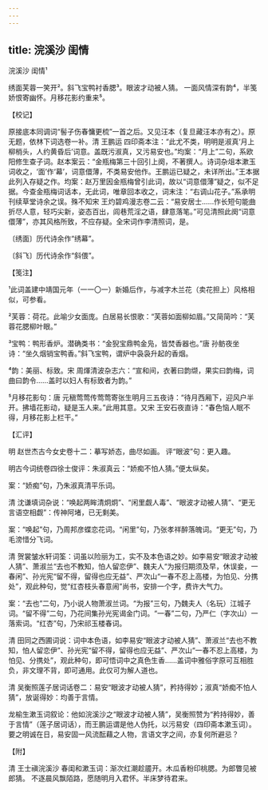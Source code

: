 ```yaml
---
---
---
```

title: 浣溪沙 闺情
---



浣溪沙 闺情¹





绣面芙蓉一笑开²。斜飞宝鸭衬香腮³。眼波才动被人猜。 一面风情深有韵⁴，半笺娇恨寄幽怀。月移花影约重来⁵。

【校记】

原接底本同调词“髻子伤春慵更梳”一首之后。又见汪本（复旦藏汪本亦有之）。原无题，依林下词选卷一补。清 王鹏运 四印斋本注：“此尤不类，明明是淑真‘月上柳梢头，人约黄昏后’词意。盖既污淑真，又污易安也。”均案：“月上”二句，系欧阳修生查子词。赵本案云：“金瓶梅第三十回引上阕，不著撰人。诗词杂俎本漱玉词收之，‘面’作‘幕’，词意儇薄，不类易安他作。王鹏运已疑之，未详所出。”王本据此列入存疑之作。均案：赵万里因金瓶梅曾引此词，故以“词意儇薄”疑之，似不足据。今查金瓶梅词话本，无此词，唯章回本收之，词末注：“右调山花子。”系承明刊续草堂诗余之误。殊不知宋 王灼碧鸡漫志卷二云：“易安居士……作长短句能曲折尽人意，轻巧尖新，姿态百出，闾巷荒淫之语，肆意落笔。”可见清照此阕“词意儇薄”，亦其风格所致，不应存疑。全宋词作李清照词，是。

〔绣面〕历代诗余作“绣幕”。

〔斜飞〕历代诗余作“斜偎”。

【笺注】

¹此词盖建中靖国元年（一一〇一）新婚后作，与减字木兰花（卖花担上）风格相似，可参看。

²芙蓉：荷花。此喻少女面庞。白居易长恨歌：“芙蓉如面柳如眉。”又简简吟：“芙蓉花腮柳叶眼。”

³宝鸭：鸭形香炉。潜确类书：“金猊宝鼎鸭金凫，皆焚香器也。”唐 孙鲂夜坐诗：“坐久烟销宝鸭香。”斜飞宝鸭，谓炉中袅袅升起的香烟。

⁴韵：美丽、标致。宋 周煇清波杂志六：“宣和间，衣著曰韵缬，果实曰韵梅，词曲曰韵令……盖时以妇人有标致者为韵。”

⁵月移花影句：唐 元稹莺莺传莺莺寄张生明月三五夜诗：“待月西厢下，迎风户半开。拂墙花影动，疑是玉人来。”此用其意。又宋 王安石夜直诗：“春色恼人眠不得，月移花影上栏干。”

【汇评】

明 赵世杰古今女史卷十二：摹写娇态，曲尽如画。 评“眼波”句：更入趣。

明古今词统卷四徐士俊评：朱淑真云：“娇痴不怕人猜。”便太纵矣。

案：“娇痴”句，乃朱淑真清平乐词。

清 沈谦填词杂说：“唤起两眸清炯炯”、“闲里觑人毒”、“眼波才动被人猜”、“更无言语空相觑”：传神阿堵，已无剩美。

案：“唤起”句，乃周邦彦蝶恋花词。“闲里”句，乃张孝祥醉落魄词。“更无”句，乃毛滂惜分飞词。

清 贺裳皱水轩词筌：词虽以险丽为工，实不及本色语之妙。如李易安“眼波才动被人猜”、萧淑兰“去也不教知，怕人留恋伊”、魏夫人“为报归期须及早，休误妾，一春闲”、孙光宪“留不得，留得也应无益”、严次山“一春不忍上高楼，为怕见、分携处”，观此种句，觉“红杏枝头春意闹”尚书，安排一个字，费许大气力。

案：“去也”二句，乃小说人物萧淑兰词。“为报”三句，乃魏夫人（名玩）江城子词。“留不得”二句，乃花间集孙光宪谒金门词。“一春”二句，乃严仁（字次山）一落索词。“红杏”句，乃宋祁玉楼春词。

清 田同之西圃词说：词中本色语，如李易安“眼波才动被人猜”、萧淑兰“去也不教知，怕人留恋伊”、孙光宪“留不得，留得也应无益”、严次山“一春不忍上高楼，为怕见、分携处”，观此种句，即可悟词中之真色生香……盖词中雅俗字原可互相胜负，非文理不背，即可通用。此仅可为解人道也。

清 吴衡照莲子居词话卷二：易安“眼波才动被人猜”，矜持得妙；淑真“娇痴不怕人猜”，放诞得妙：均善于言情。

龙榆生漱玉词叙论：他如浣溪沙之“眼波才动被人猜”，吴衡照赞为“矜持得妙，善于言情”（莲子居词话），而王鹏运谓是他人伪托，以污易安（四印斋本漱玉词）。要之明诚在日，易安固一风流酝藉之人物，言语文字之间，亦复何所避忌？

【附】

清 王士禛浣溪沙 春闺和漱玉词：渐次红潮趁靥开。木瓜香粉印桃腮。为郎瞥见被郎猜。 不逐晨风飘陌路，愿随明月入君怀。半床梦待君来。